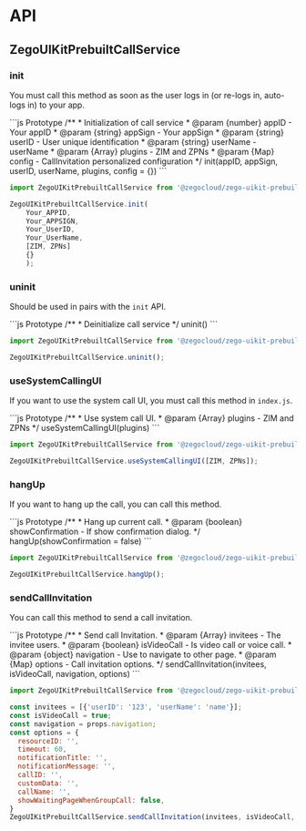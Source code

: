 # API

## ZegoUIKitPrebuiltCallService

### init

You must call this method as soon as the user logs in (or re-logs in, auto-logs in) to your app.

<CodeGroup>
```js Prototype
/**
 * Initialization of call service
 * @param {number} appID - Your appID
 * @param {string} appSign - Your appSign
 * @param {string} userID - User unique identification
 * @param {string} userName - userName
 * @param {Array} plugins - ZIM and ZPNs
 * @param {Map} config - CallInvitation personalized configuration
 */
init(appID, appSign, userID, userName, plugins, config = {})
```

```js Example
import ZegoUIKitPrebuiltCallService from '@zegocloud/zego-uikit-prebuilt-call-rn';

ZegoUIKitPrebuiltCallService.init(
    Your_APPID,
    Your_APPSIGN,
    Your_UserID,
    Your_UserName,
    [ZIM, ZPNs]
    {}
    );
```
</CodeGroup>


### uninit

Should be used in pairs with the `init` API.

<CodeGroup>
```js Prototype
/**
* Deinitialize call service
*/
uninit()
```

```js Example
import ZegoUIKitPrebuiltCallService from '@zegocloud/zego-uikit-prebuilt-call-rn';

ZegoUIKitPrebuiltCallService.uninit();
```
</CodeGroup>


### useSystemCallingUI

If you want to use the system call UI, you must call this method in `index.js`.

<CodeGroup>
```js Prototype
/**
* Use system call UI.
* @param {Array} plugins - ZIM and ZPNs
*/
useSystemCallingUI(plugins)
```

```js Example
import ZegoUIKitPrebuiltCallService from '@zegocloud/zego-uikit-prebuilt-call-rn';

ZegoUIKitPrebuiltCallService.useSystemCallingUI([ZIM, ZPNs]);
```
</CodeGroup>


### hangUp

If you want to hang up the call, you can call this method.

<CodeGroup>
```js Prototype
/**
* Hang up current call.
* @param {boolean} showConfirmation - If show confirmation dialog.
*/
hangUp(showConfirmation = false)
```

```js Example
import ZegoUIKitPrebuiltCallService from '@zegocloud/zego-uikit-prebuilt-call-rn';

ZegoUIKitPrebuiltCallService.hangUp();
```
</CodeGroup>


### sendCallInvitation

You can call this method to send a call invitation.

<CodeGroup>
```js Prototype
/**
* Send call Invitation.
* @param {Array} invitees - The invitee users.
* @param {boolean} isVideoCall - Is video call or voice call.
* @param {object} navigation - Use to navigate to other page.
* @param {Map} options - Call invitation options.
*/
sendCallInvitation(invitees, isVideoCall, navigation, options)
```

```js Example
import ZegoUIKitPrebuiltCallService from '@zegocloud/zego-uikit-prebuilt-call-rn';

const invitees = [{'userID': '123', 'userName': 'name'}];
const isVideoCall = true;
const navigation = props.navigation;
const options = {
  resourceID: '',
  timeout: 60,
  notificationTitle: '',
  notificationMessage: '',
  callID: '',
  customData: '',
  callName: '',
  showWaitingPageWhenGroupCall: false,
}
ZegoUIKitPrebuiltCallService.sendCallInvitation(invitees, isVideoCall, navigation, options);
```
</CodeGroup>
